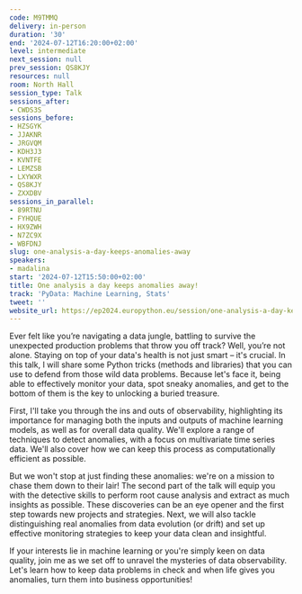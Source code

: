 ```yaml
---
code: M9TMMQ
delivery: in-person
duration: '30'
end: '2024-07-12T16:20:00+02:00'
level: intermediate
next_session: null
prev_session: QS8KJY
resources: null
room: North Hall
session_type: Talk
sessions_after:
- CWDS3S
sessions_before:
- HZSGYK
- JJAKNR
- JRGVQM
- KDH3J3
- KVNTFE
- LEMZSB
- LXYWXR
- QS8KJY
- ZXXDBV
sessions_in_parallel:
- 89RTNU
- FYHQUE
- HX9ZWH
- N7ZC9X
- WBFDNJ
slug: one-analysis-a-day-keeps-anomalies-away
speakers:
- madalina
start: '2024-07-12T15:50:00+02:00'
title: One analysis a day keeps anomalies away!
track: 'PyData: Machine Learning, Stats'
tweet: ''
website_url: https://ep2024.europython.eu/session/one-analysis-a-day-keeps-anomalies-away
---
```


Ever felt like you’re navigating a data jungle, battling to survive the unexpected production problems that throw you off track? Well, you’re not alone. Staying on top of your data's health is not just smart – it's crucial. In this talk, I will share some Python tricks (methods and libraries) that you can use to defend from those wild data problems. Because let's face it, being able to effectively monitor your data, spot sneaky anomalies, and get to the bottom of them is the key to unlocking a buried treasure.

First, I'll take you through the ins and outs of observability, highlighting its importance for managing both the inputs and outputs of machine learning models, as well as for overall data quality. We'll explore a range of techniques to detect anomalies, with a focus on multivariate time series data. We'll also cover how we can keep this process as computationally efficient as possible.

But we won't stop at just finding these anomalies: we're on a mission to chase them down to their lair! The second part of the talk will equip you with the detective skills to perform root cause analysis and extract as much insights as possible. These discoveries can be an eye opener and the first step towards new projects and strategies. Next, we will also tackle distinguishing real anomalies from data evolution (or drift) and set up effective monitoring strategies to keep your data clean and insightful.

If your interests lie in machine learning or you're simply keen on data quality, join me as we set off to unravel the mysteries of data observability. Let's learn how to keep data problems in check and when life gives you anomalies, turn them into business opportunities!
